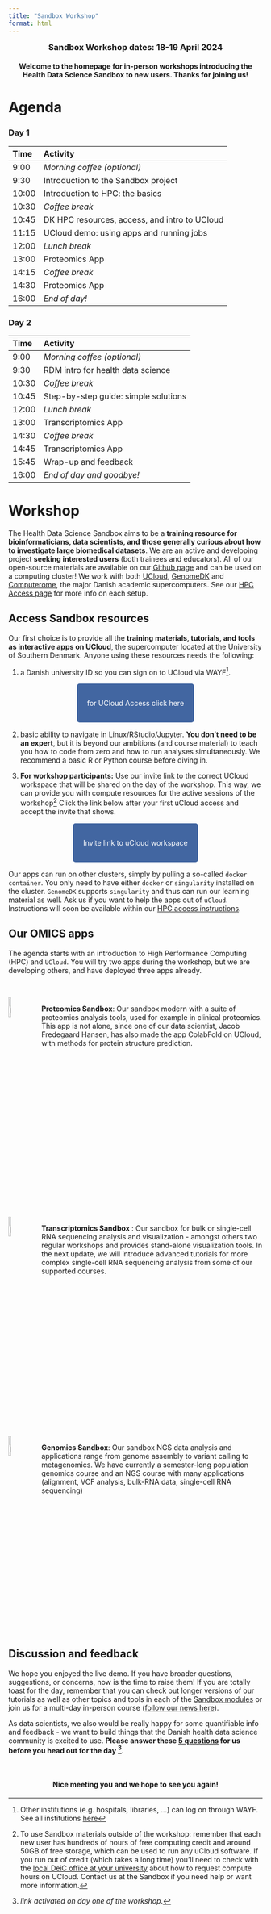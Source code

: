 ```yaml
---
title: "Sandbox Workshop"
format: html
---
```


:::{.callout-note  appearance="simple" icon=false} 
<h3 align=center style="margin:0px">Sandbox Workshop dates: 18-19 April 2024</h3>
<h4 align=center>Welcome to the homepage for in-person workshops introducing the Health Data Science Sandbox to new users. Thanks for joining us!</h4> 
::: 


# Agenda

### Day 1

| Time | Activity |
|:----|:----|
| 9:00	|	*Morning coffee (optional)* |
| 9:30	|	Introduction to the Sandbox project |
| 10:00	|	Introduction to HPC: the basics |
| 10:30	|	*Coffee break* |
| 10:45	|	DK HPC resources, access, and intro to UCloud |
| 11:15	|	UCloud demo: using apps and running jobs |
| 12:00	|	*Lunch break* |
| 13:00	|	Proteomics App |
| 14:15	|	*Coffee break* |
| 14:30	|	Proteomics App |
| 16:00	|	*End of day!* |

### Day 2

| Time | Activity | 
|:----|:----|
| 9:00	|	*Morning coffee (optional)* |
| 9:30	| RDM intro for health data science |
| 10:30	|	*Coffee break* |
| 10:45	|	Step-by-step guide: simple solutions |
| 12:00	|	*Lunch break* |
| 13:00	|	Transcriptomics App |
| 14:30	|	*Coffee break* |
| 14:45	|	Transcriptomics App |
| 15:45	|	Wrap-up and feedback |
| 16:00	|	*End of day and goodbye!* |

# Workshop

The Health Data Science Sandbox aims to be a **training resource for bioinformaticians, data scientists, and those generally curious about how to investigate large biomedical datasets**. We are an active and developing project **seeking interested users** (both trainees and educators). All of our open-source materials are available on our [Github page](https://github.com/hds-sandbox) and can be used on a computing cluster! We work with both [UCloud](https://cloud/sdu.dk), [GenomeDK](https://genome.au.dk) and [Computerome](https://www.computerome.dk/), the major Danish academic supercomputers. See our [HPC Access page](../access/index.qmd) for more info on each setup.

## Access Sandbox resources

Our first choice is to provide all the **training materials, tutorials, and tools as interactive apps on UCloud**, the supercomputer located at the University of Southern Denmark. Anyone using these resources needs the following:

 1. a Danish university ID so you can sign on to UCloud via WAYF^[Other institutions (e.g. hospitals, libraries, ...) can log on through WAYF. See all institutions [here](https://www.wayf.dk/da/institutioner-i-wayf)]. 

&nbsp;

 <p align="center">
  <a href="https://cloud.sdu.dk" style="background-color: #4266A1; color: #FFFFFF; padding: 30px 20px; text-decoration: none; border-radius: 5px;">
    for UCloud Access
    click here
  </a>
</p>

&nbsp;

 2. basic ability to navigate in Linux/RStudio/Jupyter. **You don't need to be an expert**, but it is beyond our ambitions (and course material) to teach you how to code from zero and how to run analyses simultaneously. We recommend a basic R or Python course before diving in.

 3. **For workshop participants:** Use our invite link to the correct UCloud workspace that will be shared on the day of the workshop. This way, we can provide you with compute resources for the active sessions of the workshop^[To use Sandbox materials outside of the workshop: remember that each new user has hundreds of hours of free computing credit and around 50GB of free storage, which can be used to run any uCloud software. If you run out of credit (which takes a long time) you'll need to check with the [local DeiC office at your university](https://www.deic.dk/en/Front-Office) about how to request compute hours on UCloud. Contact us at the Sandbox if you need help or want more information.] Click the link below after your first uCloud access and accept the invite that shows.

 &nbsp;

 <p align="center">
  <a href="https://cloud.sdu.dk/app/projects/invite/b8c2ed67-3c40-4ccb-8a52-1f289c7e3df0" style="background-color: #4266A1; color: #FFFFFF; padding: 30px 20px; text-decoration: none; border-radius: 5px;">
    Invite link to
    uCloud workspace
  </a>
</p>

&nbsp;
&nbsp;

:::{.callout-note}
Our apps can run on other clusters, simply by pulling a so-called `docker container`. You only need to have either `docker` or `singularity` installed on the cluster. `GenomeDK` supports `singularity` and thus can run our learning material as well. Ask us if you want to help the apps out of `uCloud`. Instructions will soon be available within our [HPC access instructions](../access/genomedk.qmd).
:::

## Our OMICS apps

The agenda starts with an introduction to High Performance Computing (HPC) and `UCloud`. You will try two apps during the workshop, but we are developing others, and have deployed three apps already.

&nbsp;

<div style="overflow: auto;">
  <img src="../images/proteomics.png" alt="Image" style="float: left; margin-right: 15px; width: 10%;">
  <p>
    **Proteomics Sandbox**: Our sandbox modern with a suite of proteomics analysis tools, used for example in clinical proteomics. This app is not alone, since one of our data scientist, Jacob Fredegaard Hansen, has also made the app ColabFold on UCloud, with methods for protein structure prediction.
  </p>
</div>

&nbsp;

<div style="overflow: auto;">
  <img src="../images/transcriptomics.png" alt="Image" style="float: left; margin-right: 15px; width: 10%;">
  <p>
    **Transcriptomics Sandbox** : Our sandbox for bulk or single-cell RNA sequencing analysis and visualization - amongst others two regular workshops and provides stand-alone visualization tools. In the next update, we will introduce advanced tutorials for more complex single-cell RNA sequencing analysis from some of our supported courses.
  </p>
</div>


&nbsp;

<div style="overflow: auto;">
  <img src="../images/genomics2.png" alt="Image" style="float: left; margin-right: 15px; width: 10%;">
  <p>
    **Genomics Sandbox**: Our sandbox NGS data analysis and applications range from genome assembly to variant calling to metagenomics. We have currently a semester-long population genomics course and an NGS course with many applications (alignment, VCF analysis, bulk-RNA data, single-cell RNA sequencing)
  </p>
</div>

## Discussion and feedback

We hope you enjoyed the live demo. If you have broader questions, suggestions, or concerns, now is the time to raise them! If you are totally toast for the day, remember that you can check out longer versions of our tutorials as well as other topics and tools in each of the [Sandbox modules](../modules/index.html) or join us for a multi-day in-person course ([follow our news here](../news.qmd)).

As data scientists, we also would be really happy for some quantifiable info and feedback - we want to build things that the Danish health data science community is excited to use. <b>Please answer these [5 questions](https://forms.office.com/e/e6e3AA1u0D?origin=lprLink) for us before you head out for the day ^[*link activated on day one of the workshop*.].</b>


&nbsp;

:::{.callout-note  appearance="simple" icon=false} 
<h4 align=center>Nice meeting you and we hope to see you again!</h4> 
::: 






